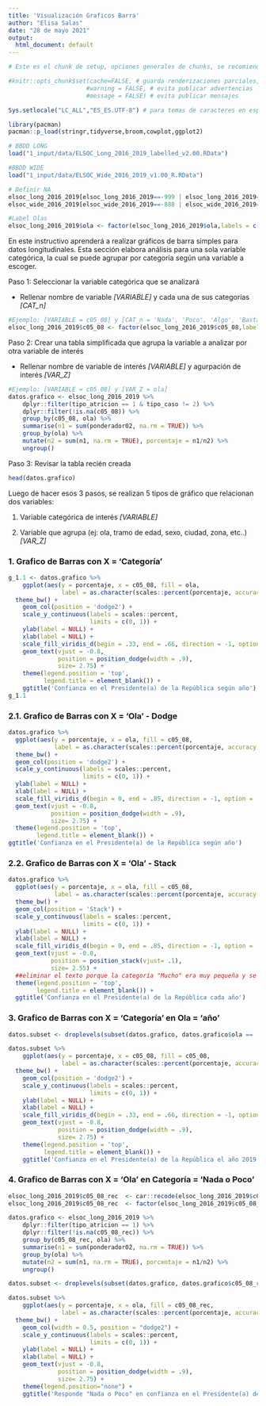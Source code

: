 ```yaml
---
title: 'Visualización Graficos Barra'
author: "Elisa Salas"
date: "28 de mayo 2021"
output:
  html_document: default
---
```


```r
# Este es el chunk de setup, opciones generales de chunks, se recomienda!

#knitr::opts_chunk$set(cache=FALSE, # guarda renderizaciones parciales, ahorra tiempo
                      #warning = FALSE, # evita publicar advertencias
                      #message = FALSE) # evita publicar mensajes

Sys.setlocale("LC_ALL","ES_ES.UTF-8") # para temas de caracteres en español, recomendable
```

```r
library(pacman)
pacman::p_load(stringr,tidyverse,broom,cowplot,ggplot2)
```

```r
# BBDD LONG
load("1_input/data/ELSOC_Long_2016_2019_labelled_v2.00.RData")

#BBDD WIDE
load("1_input/data/ELSOC_Wide_2016_2019_v1.00_R.RData")

# Definir NA
elsoc_long_2016_2019[elsoc_long_2016_2019==-999 | elsoc_long_2016_2019==-888] <- NA
elsoc_wide_2016_2019[elsoc_wide_2016_2019==-888 | elsoc_wide_2016_2019==-999] <- NA

#Label Olas
elsoc_long_2016_2019$ola <- factor(elsoc_long_2016_2019$ola,labels = c('2016', '2017', '2018', '2019'))
```

En este instructivo aprenderá a realizar gráficos de barra simples para datos longitudinales. Esta sección elabora análisis para una sola variable categórica, la cual se puede agrupar por categoría según una variable a escoger.

Paso 1: Seleccionar la variable categórica que se analizará

- Rellenar nombre de variable *[VARIABLE]* y cada una de sus categorias *[CAT_n]*
```r
#Ejemplo: [VARIABLE = c05_08] y [CAT_n = 'Nada', 'Poco', 'Algo', 'Bastante', 'Mucho']
elsoc_long_2016_2019$c05_08 <- factor(elsoc_long_2016_2019$c05_08,labels = c('Nada', 'Poco', 'Algo', 'Bastante', 'Mucho'))
```

Paso 2: Crear una tabla simplificada que agrupa la variable a analizar por otra variable de interés

- Rellenar nombre de variable de interés *[VARIABLE]* y agurpación de interés *[VAR_Z]*
```r
#Ejemplo: [VARIABLE = c05_08] y [VAR_Z = ola]
datos.grafico <- elsoc_long_2016_2019 %>% 
    dplyr::filter(tipo_atricion == 1 & tipo_caso != 2) %>% 
    dplyr::filter(!is.na(c05_08)) %>% 
    group_by(c05_08, ola) %>% 
    summarise(n1 = sum(ponderador02, na.rm = TRUE)) %>%
    group_by(ola) %>%
    mutate(n2 = sum(n1, na.rm = TRUE), porcentaje = n1/n2) %>%
    ungroup()
```

Paso 3: Revisar la tabla recién creada
```r
head(datos.grafico)
```

Luego de hacer esos 3 pasos, se realizan 5 tipos de gráfico que relacionan dos variables:

(1) Variable categórica de interés *[VARIABLE]*

(2) Variable que agrupa (ej: ola, tramo de edad, sexo, ciudad, zona, etc..) *[VAR_Z]*

### 1. Grafico de Barras con X = 'Categoría'
```r
g_1.1 <- datos.grafico %>% 
    ggplot(aes(y = porcentaje, x = c05_08, fill = ola, 
               label = as.character(scales::percent(porcentaje, accuracy = .1)))) +
  theme_bw() + 
    geom_col(position = 'dodge2') +
    scale_y_continuous(labels = scales::percent,
                       limits = c(0, 1)) +
    ylab(label = NULL) +
    xlab(label = NULL) +
    scale_fill_viridis_d(begin = .33, end = .66, direction = -1, option = 'viridis') +
    geom_text(vjust = -0.8,
              position = position_dodge(width = .9),
              size= 2.75) +
    theme(legend.position = 'top',
          legend.title = element_blank()) +
    ggtitle('Confianza en el Presidente(a) de la República según año')
g_1.1
```

### 2.1. Grafico de Barras con X = 'Ola' - Dodge
```r
datos.grafico %>% 
  ggplot(aes(y = porcentaje, x = ola, fill = c05_08, 
             label = as.character(scales::percent(porcentaje, accuracy = .1)))) + 
  theme_bw() + 
  geom_col(position = 'dodge2') +
  scale_y_continuous(labels = scales::percent,
                     limits = c(0, 1)) +
  ylab(label = NULL) +
  xlab(label = NULL) +
  scale_fill_viridis_d(begin = 0, end = .85, direction = -1, option = 'viridis') +
  geom_text(vjust = -0.8,
            position = position_dodge(width = .9),
            size= 2.75) +
  theme(legend.position = 'top',
        legend.title = element_blank()) +
ggtitle('Confianza en el Presidente(a) de la República según año')
```

### 2.2. Grafico de Barras con X = 'Ola' - Stack
```r
datos.grafico %>% 
  ggplot(aes(y = porcentaje, x = ola, fill = c05_08, 
             label = as.character(scales::percent(porcentaje, accuracy = .1)))) + 
  theme_bw() + 
  geom_col(position = 'Stack') +
  scale_y_continuous(labels = scales::percent,
                     limits = c(0, 1)) +
  ylab(label = NULL) +
  xlab(label = NULL) +
  scale_fill_viridis_d(begin = 0, end = .85, direction = -1, option = 'viridis') +
  geom_text(vjust = -0.8,
            position = position_stack(vjust= .1),
            size= 2.55) +
  ##eliminar el texto porque la categoría "Mucho" era muy pequeña y se corría el texto
  theme(legend.position = 'top',
        legend.title = element_blank()) +
  ggtitle('Confianza en el Presidente(a) de la República cada año')
```

### 3. Grafico de Barras con X = 'Categoría' en Ola = 'año'
```r
datos.subset <- droplevels(subset(datos.grafico, datos.grafico$ola == '2019'))

datos.subset %>% 
    ggplot(aes(y = porcentaje, x = c05_08, fill = c05_08, 
               label = as.character(scales::percent(porcentaje, accuracy = .1)))) +
  theme_bw() + 
    geom_col(position = 'dodge2') +
    scale_y_continuous(labels = scales::percent,
                       limits = c(0, 1)) +
    ylab(label = NULL) +
    xlab(label = NULL) +
    scale_fill_viridis_d(begin = .33, end = .66, direction = -1, option = 'viridis') +
    geom_text(vjust = -0.8,
              position = position_dodge(width = .9),
              size= 2.75) +
    theme(legend.position = 'top',
          legend.title = element_blank()) +
    ggtitle('Confianza en el Presidente(a) de la República el año 2019')
```

### 4. Grafico de Barras con X = 'Ola' en Categoría = 'Nada o Poco'
```r
elsoc_long_2016_2019$c05_08_rec  <- car::recode(elsoc_long_2016_2019$c05_08,"c('Nada','Poco')= 1;c('Algo')=2 ;c('Bastante','Mucho')= 3")
elsoc_long_2016_2019$c05_08_rec  <- factor(elsoc_long_2016_2019$c05_08_rec,levels=c("1","2","3"), labels = c("Nada o Poco","Algo","Bastante o Mucho"))

datos.grafico <- elsoc_long_2016_2019 %>% 
    dplyr::filter(tipo_atricion == 1) %>% 
    dplyr::filter(!is.na(c05_08_rec)) %>% 
    group_by(c05_08_rec, ola) %>% 
    summarise(n1 = sum(ponderador02, na.rm = TRUE)) %>%
    group_by(ola) %>%
    mutate(n2 = sum(n1, na.rm = TRUE), porcentaje = n1/n2) %>%
    ungroup()
```

```r
datos.subset <- droplevels(subset(datos.grafico, datos.grafico$c05_08_rec == 'Nada o Poco'))

datos.subset %>% 
    ggplot(aes(y = porcentaje, x = ola, fill = c05_08_rec, 
               label = as.character(scales::percent(porcentaje, accuracy = .1)))) +
  theme_bw() + 
    geom_col(width = 0.5, position = "dodge2") +
    scale_y_continuous(labels = scales::percent,
                       limits = c(0, 1)) +
    ylab(label = NULL) +
    xlab(label = NULL) +
    geom_text(vjust = -0.8,
              position = position_dodge(width = .9),
              size= 2.75) +
    theme(legend.position="none") +
    ggtitle('Responde "Nada o Poco" en confianza en el Presidente(a) de la República según año')
```


